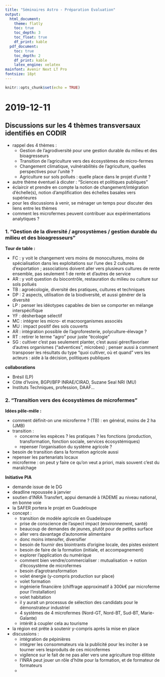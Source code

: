 ```yaml
---
title: "Séminaires Astro - Préparation Evaluation"
output:
  html_document:
    theme: flatly
    toc: true
    toc_depth: 3
    toc_float: true
    df_print: kable
  pdf_document:
    toc: true
    toc_depth: 2
    df_print: kable
    latex_engine: xelatex
mainfont: Avenir Next LT Pro
fontsize: 18pt
---
```


```r
knitr::opts_chunk$set(echo = TRUE)
```

# 2019-12-11

## Discussions sur les 4 thèmes transversaux identifiés en CODIR

- rappel des 4 thèmes :
  * Gestion de l'agrodiversité pour une gestion durable du milieu et des bioagresseurs
  * Transition de l’agriculture vers des écosystèmes de micro-fermes
  * Changement climatique, vulnérabilités de l’agriculture, quelles perspectives pour l’unité ?
  * Agriculture sur sols pollués : quelle place dans le projet d’unité ?
- autre thème éventuel à dicuter : "Sciences et politiques publiques"
- éclaircir et prendre en compte la notion de changement/intégration d'échelle(s), notion d'amplification des échelles basales vers supérieures
- pour les discussions à venir, se ménager un temps pour discuter des liens entre les thèmes
- comment les microfermes peuvent contribuer aux expérimentations analytiques ?


### 1. "Gestion de la diversité / agrosystèmes / gestion durable du milieu et des bioagresseurs"

**Tour de table :**

- FC : y voit le changement vers moins de monocultures, moins de spécialisation dans les exploitations sur l'une des 2 cultures d'exportation ; associations doivent aller vers plusieurs cultures de rente ensemble, pas seulement 1 de rente et d'autres de service
- AR : y voit question du biocontrôle, restauration du milieu ou culture sur sols pollués
- TB : agroécologie, diversité des pratiques, cultures et techniques
- DP : 2 aspects, utilisation de la biodiversité, et aussi générer de la diversité
- LP : penser les idéotypes capables de bien se comporter en mélange interspécifique
- YF : désherbage sélectif
- MC : intégrer les micro- et macroorganismes associés
- MU : impact positif des sols couverts
- AR : intégration possible de l'agroforesterie, polyculture-élevage ?
- RT : retirer le terme "agro" pour juste "écologie"
- SG : cultiver c'est pas seulement planter, c'est aussi gérer/favoriser d'autres organismes ("adventices", microbes) ; penser aussi à comment transposer les résultats du type "quoi cultiver, où et quand" vers les acteurs : aide à la décision, politiques publiques

**collaborations**

- Brésil (LP)
- Côte d'Ivoire, BGPI/BFP INRAE/CIRAD, Suzane Seal NRI (MU)
- Instituts Techniques, profession, DAAF...

### 2. "Transition vers des écosystèmes de microfermes"

**Idées pêle-mêle :**

- comment définit-on une microferme ? (TB) : en général, moins de 2 ha (JMB)
- transition :
  * concerne les espèces ? les pratiques ? les fonctions (production, transformation, fonction sociale, services écosystémiques)
  * repenser l'organisation du système agricole ?
- besoin de transition dans la formation agricole aussi
- repenser les partenariats locaux
- microferme : on peut y faire ce qu'on veut a priori, mais souvent c'est du maraîchage

**Initiative PIA**

- demande issue de le DG
- deadline repoussée à janvier
- soutien d'INRA Transfert, appui demandé à l'ADEME au niveau national, en bonne voie
- la SAFER portera le projet en Guadeloupe
- concept :
  * transition de modèle agricole en Guadeloupe
  * prise de conscience de l'aspect impact (environnement, santé)
  * beaucoup de demandes de jeunes, plutôt pour de petites surface
  * aller vers davantage d'autonomie alimentaire
  * donc moins intensifer, diversifier
  * besoin de fournir des biointrants d'origine locale, des pistes existent
  * besoin de faire de la formation (initiale, et accompagnement)
  * explorer l'application du numérique
  * comment bien vendre/commercialiser : mutualisation -> notion d'écosystème de microfermes
  * besoin d'agrotransformation
  * volet énergie (y-compris production sur place)
  * volet formation
  * ingénierie financière (chiffrage approximatif à 300k€ par microferme pour l'installation)
  * volet habitation
  * il y aurait un processus de sélection des candidats pour le démonstrateur industriel
  * 4 systèmes de 4 microfermes (Nord-GT, Nord-BT, Sud-BT, Marie-Galante)
  * intérêt à coupler cela au tourisme
- la région est prête à soutenir y-compris après la mise en place
- discussions :
  * intégration de pépinières
  * intégrer les consommateurs via la publicité pour les inciter à se tourner vers lesproduits de ces microfermes
  * vigilence sur le fait de ne pas aller vers une agriculture trop élitiste
  * l'INRA peut jouer un rôle d'hôte pour la formation, et de formateur de formateurs
  * 